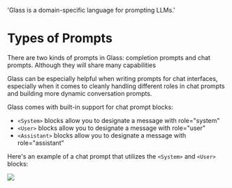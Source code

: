 

  'Glass is a domain-specific language for prompting LLMs.'

# Types of Prompts

There are two kinds of prompts in Glass: completion prompts and chat prompts. Although they will share many capabilities



Glass can be especially helpful when writing prompts for chat interfaces, especially when it comes to cleanly handling different roles in chat prompts and building more dynamic conversation prompts.

Glass comes with built-in support for chat prompt blocks:

- `<System>` blocks allow you to designate a message with role="system"
- `<User>` blocks allow you to designate a message with role="user"
- `<Assistant>` blocks allow you to designate a message with role="assistant"

Here's an example of a chat prompt that utilizes the `<System>` and `<User>` blocks:

<Image src={chat} />
